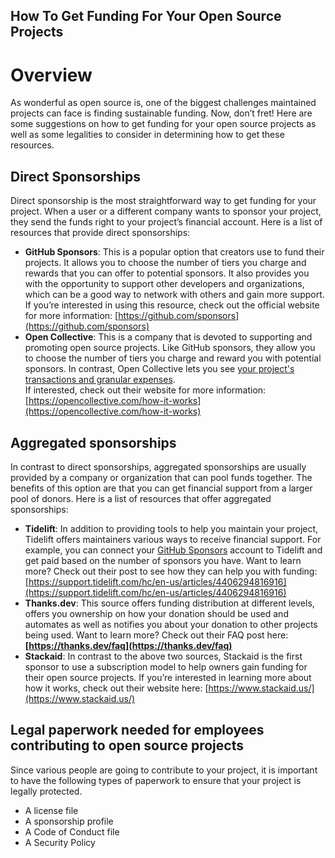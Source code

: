 ## How To Get Funding For Your Open Source Projects

# Overview

As wonderful as open source is, one of the biggest challenges maintained projects can face is finding sustainable funding.
Now, don’t fret! Here are some suggestions on how to get funding for your open source projects as well as some legalities to consider in determining how to get these resources.

## Direct Sponsorships

Direct sponsorship is the most straightforward way to get funding for your project.
When a user or a different company wants to sponsor your project, they send the funds right to your project’s financial account.
Here is a list of resources that provide direct sponsorships:

- **GitHub Sponsors**: This is a popular option that creators use to fund their projects.
  It allows you to choose the number of tiers you charge and rewards that you can offer to potential sponsors.
  It also provides you with the opportunity to support other developers and organizations, which can be a good way to network with others and gain more support.
  If you’re interested in using this resource, check out the official website for more information: [https://github.com/sponsors](https://github.com/sponsors)
- **Open Collective**: This is a company that is devoted to supporting and promoting open source projects.
  Like GitHub sponsors, they allow you to choose the number of tiers you charge and reward you with potential sponsors.
  In contrast, Open Collective lets you see [your project's transactions and granular expenses](https://medium.com/open-collective/on-github-sponsors-5450b63caf7d).  
  If interested, check out their website for more information: [https://opencollective.com/how-it-works](https://opencollective.com/how-it-works)

## Aggregated sponsorships

In contrast to direct sponsorships, aggregated sponsorships are usually provided by a company or organization that can pool funds together.
The benefits of this option are that you can get financial support from a larger pool of donors.
Here is a list of resources that offer aggregated sponsorships:

- **Tidelift**: In addition to providing tools to help you maintain your project, Tidelift offers maintainers various ways to receive financial support.
  For example, you can connect your [GitHub Sponsors](https://tidelift.com/subscription/how-to-connect-tidelift-with-github) account to Tidelift and get paid based on the number of sponsors you have.
  Want to learn more? Check out their post to see how they can help you with funding: [https://support.tidelift.com/hc/en-us/articles/4406294816916](https://support.tidelift.com/hc/en-us/articles/4406294816916)
- **Thanks.dev**: This source offers funding distribution at different levels, offers you ownership on how your donation should be used and automates as well as notifies you about your donation to other projects being used.
  Want to learn more? Check out their FAQ post here: **[https://thanks.dev/faq](https://thanks.dev/faq)**
- **Stackaid**: In contrast to the above two sources, Stackaid is the first sponsor to use a subscription model to help owners gain funding for their open source projects.
  If you’re interested in learning more about how it works, check out their website here: [https://www.stackaid.us/](https://www.stackaid.us/)

## Legal paperwork needed for employees contributing to open source projects

Since various people are going to contribute to your project, it is important to have the following types of paperwork to ensure that your project is legally protected.

- A license file
- A sponsorship profile
- A Code of Conduct file
- A Security Policy
